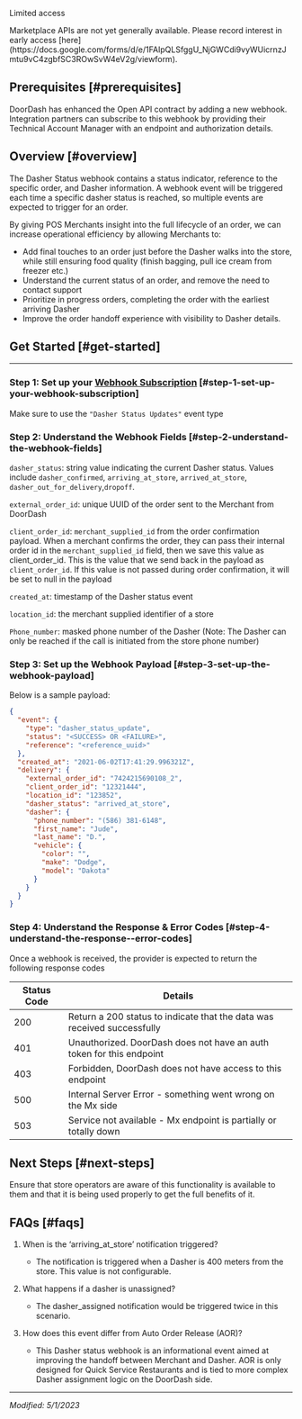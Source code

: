 Limited access

<Warning>
Marketplace APIs are not yet generally available. Please record interest in early access [here](https://docs.google.com/forms/d/e/1FAIpQLSfggU_NjGWCdi9vyWUicrnzJmtu9vC4zgbfSC3ROwSvW4eV2g/viewform).
</Warning>

## Prerequisites [#prerequisites]

DoorDash has enhanced the Open API contract by adding a new webhook. Integration partners can subscribe to this webhook by providing their Technical Account Manager with an endpoint and authorization details.

## Overview [#overview]

The Dasher Status webhook contains a status indicator, reference to the specific order, and Dasher information. A webhook event will be triggered each time a specific dasher status is reached, so multiple events are expected to trigger for an order.

By giving POS Merchants insight into the full lifecycle of an order, we can increase operational efficiency by allowing Merchants to:

* Add final touches to an order just before the Dasher walks into the store, while still ensuring food quality (finish bagging, pull ice cream from freezer etc.)
* Understand the current status of an order, and remove the need to contact support
* Prioritize in progress orders, completing the order with the earliest arriving Dasher
* Improve the order handoff experience with visibility to Dasher details.

## Get Started [#get-started]

---

### Step 1: Set up your [Webhook Subscription](https://developer.doordash.com/portal/integration/marketplace/webhook_subscriptions) [#step-1-set-up-your-webhook-subscription]

Make sure to use the `"Dasher Status Updates"` event type


### Step 2: Understand the Webhook Fields [#step-2-understand-the-webhook-fields]

`dasher_status`: string value indicating the current Dasher status. Values include `dasher_confirmed`, `arriving_at_store`, `arrived_at_store`, `dasher_out_for_delivery`,`dropoff`.

`external_order_id`: unique UUID of the order sent to the Merchant from DoorDash

`client_order_id`: `merchant_supplied_id` from the order confirmation payload. When a merchant confirms the order, they can pass their internal order id in the `merchant_supplied_id` field, then we save this value as client\_order\_id. This is the value that we send back in the payload as `client_order_id`. If this value is not passed during order confirmation, it will be set to null in the payload

`created_at`: timestamp of the Dasher status event

`location_id`: the merchant supplied identifier of a store

`Phone_number`: masked phone number of the Dasher (Note: The Dasher can only be reached if the call is initiated from the store phone number)

### Step 3: Set up the Webhook Payload [#step-3-set-up-the-webhook-payload]

Below is a sample payload:

```json
{  
  "event": {  
    "type": "dasher_status_update",  
    "status": "<SUCCESS> OR <FAILURE>",  
    "reference": "<reference_uuid>"  
  },  
  "created_at": "2021-06-02T17:41:29.996321Z",  
  "delivery": {  
    "external_order_id": "7424215690108_2",  
    "client_order_id": "12321444",  
    "location_id": "123852",  
    "dasher_status": "arrived_at_store",  
    "dasher": {  
      "phone_number": "(586) 381-6148",  
      "first_name": "Jude",  
      "last_name": "D.",  
      "vehicle": {  
        "color": "",  
        "make": "Dodge",  
        "model": "Dakota"  
      }  
    }  
  }  
}  

```

### Step 4: Understand the Response & Error Codes [#step-4-understand-the-response--error-codes]

Once a webhook is received, the provider is expected to return the following response codes

| Status Code | Details |
| --- | --- |
| 200 | Return a 200 status to indicate that the data was received successfully |
| 401 | Unauthorized. DoorDash does not have an auth token for this endpoint |
| 403 | Forbidden, DoorDash does not have access to this endpoint |
| 500 | Internal Server Error - something went wrong on the Mx side |
| 503 | Service not available - Mx endpoint is partially or totally down |

## Next Steps [#next-steps]

Ensure that store operators are aware of this functionality is available to them and that it is being used properly to get the full benefits of it.

## FAQs [#faqs]

1. When is the ‘arriving\_at\_store’ notification triggered?

   * The notification is triggered when a Dasher is 400 meters from the store. This value is not configurable.
2. What happens if a dasher is unassigned?

   * The dasher\_assigned notification would be triggered twice in this scenario.
3. How does this event differ from Auto Order Release (AOR)?

   * This Dasher status webhook is an informational event aimed at improving the handoff between Merchant and Dasher. AOR is only designed for Quick Service Restaurants and is tied to more complex Dasher assignment logic on the
     DoorDash side.

---

*Modified: 5/1/2023*

